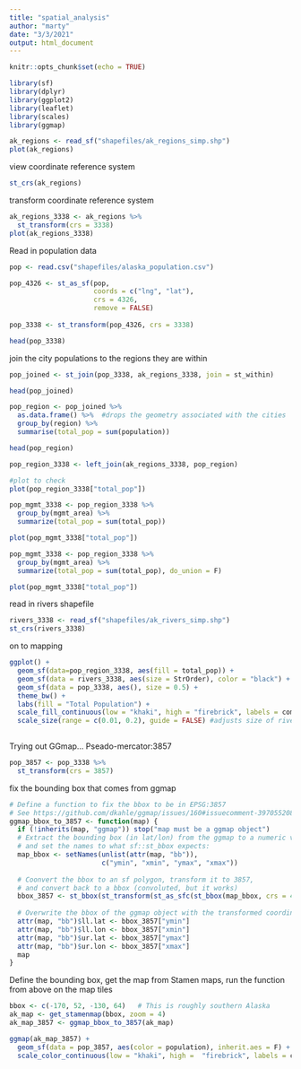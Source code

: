 ```yaml
---
title: "spatial_analysis"
author: "marty"
date: "3/3/2021"
output: html_document
---
```


```r
knitr::opts_chunk$set(echo = TRUE)
```

```r
library(sf)
library(dplyr)
library(ggplot2)
library(leaflet)
library(scales)
library(ggmap)
```

```r
ak_regions <- read_sf("shapefiles/ak_regions_simp.shp")
plot(ak_regions)
```

view coordinate reference system
```r
st_crs(ak_regions)
```

transform coordinate reference system
```r
ak_regions_3338 <- ak_regions %>% 
  st_transform(crs = 3338)
plot(ak_regions_3338)
```
Read in population data
```r
pop <- read.csv("shapefiles/alaska_population.csv")

```

```r
pop_4326 <- st_as_sf(pop, 
                     coords = c("lng", "lat"),
                     crs = 4326,
                     remove = FALSE)
                     
pop_3338 <- st_transform(pop_4326, crs = 3338)

head(pop_3338)

```


join the city populations to the regions they are within
```r
pop_joined <- st_join(pop_3338, ak_regions_3338, join = st_within)

head(pop_joined)
```


```r
pop_region <- pop_joined %>% 
  as.data.frame() %>%  #drops the geometry associated with the cities
  group_by(region) %>%  
  summarise(total_pop = sum(population))

head(pop_region)

pop_region_3338 <- left_join(ak_regions_3338, pop_region)

#plot to check
plot(pop_region_3338["total_pop"])
```

```r
pop_mgmt_3338 <- pop_region_3338 %>% 
  group_by(mgmt_area) %>% 
  summarize(total_pop = sum(total_pop))

plot(pop_mgmt_3338["total_pop"])
```

```r
pop_mgmt_3338 <- pop_region_3338 %>% 
  group_by(mgmt_area) %>% 
  summarize(total_pop = sum(total_pop), do_union = F)

plot(pop_mgmt_3338["total_pop"])
```

read in rivers shapefile
```r
rivers_3338 <- read_sf("shapefiles/ak_rivers_simp.shp")
st_crs(rivers_3338)
```




on to mapping
```r
ggplot() +
  geom_sf(data=pop_region_3338, aes(fill = total_pop)) + 
  geom_sf(data = rivers_3338, aes(size = StrOrder), color = "black") + 
  geom_sf(data = pop_3338, aes(), size = 0.5) +
  theme_bw() +
  labs(fill = "Total Population") +
  scale_fill_continuous(low = "khaki", high = "firebrick", labels = comma) +
  scale_size(range = c(0.01, 0.2), guide = FALSE) #adjusts size of rivers so that they don't take up the whole map
  
```
Trying out GGmap...
Pseado-mercator:3857

```r
pop_3857 <- pop_3338 %>%
  st_transform(crs = 3857)
```

fix the bounding box that comes from ggmap

```r

# Define a function to fix the bbox to be in EPSG:3857
# See https://github.com/dkahle/ggmap/issues/160#issuecomment-397055208
ggmap_bbox_to_3857 <- function(map) {
  if (!inherits(map, "ggmap")) stop("map must be a ggmap object")
  # Extract the bounding box (in lat/lon) from the ggmap to a numeric vector, 
  # and set the names to what sf::st_bbox expects:
  map_bbox <- setNames(unlist(attr(map, "bb")), 
                       c("ymin", "xmin", "ymax", "xmax"))
  
  # Coonvert the bbox to an sf polygon, transform it to 3857, 
  # and convert back to a bbox (convoluted, but it works)
  bbox_3857 <- st_bbox(st_transform(st_as_sfc(st_bbox(map_bbox, crs = 4326)), 3857))
  
  # Overwrite the bbox of the ggmap object with the transformed coordinates 
  attr(map, "bb")$ll.lat <- bbox_3857["ymin"]
  attr(map, "bb")$ll.lon <- bbox_3857["xmin"]
  attr(map, "bb")$ur.lat <- bbox_3857["ymax"]
  attr(map, "bb")$ur.lon <- bbox_3857["xmax"]
  map
}
```

Define the bounding box, get the map from Stamen maps, run the function from above on the map tiles

```r
bbox <- c(-170, 52, -130, 64)   # This is roughly southern Alaska
ak_map <- get_stamenmap(bbox, zoom = 4)
ak_map_3857 <- ggmap_bbox_to_3857(ak_map)

```

```r
ggmap(ak_map_3857) + 
  geom_sf(data = pop_3857, aes(color = population), inherit.aes = F) +
  scale_color_continuous(low = "khaki", high =  "firebrick", labels = comma)
```

